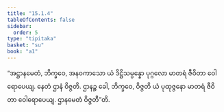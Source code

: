 ```yaml
---
title: "15.1.4"
tableOfContents: false
sidebar:
  order: 5
type: "tipitaka"
basket: "su"
book: "a1"
---
```



<DynamicBreadcrumb />

<Division number="271" book="a1">

<Paragraph number="361" book="a1">
“အဋ္ဌာနမေတံ, ဘိက္ခဝေ, အနဝကာသော ယံ ဒိဋ္ဌိသမ္ပန္နော ပုဂ္ဂလော မာတရံ ဇီဝိတာ ဝေါရောပေယျ. နေတံ ဌာနံ ဝိဇ္ဇတိ. ဌာနဉ္စ ခေါ, ဘိက္ခဝေ, ဝိဇ္ဇတိ ယံ ပုထုဇ္ဇနော မာတရံ ဇီဝိတာ ဝေါရောပေယျ. ဌာနမေတံ ဝိဇ္ဇတီ”တိ.
</Paragraph>
</Division>
